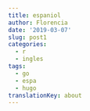```yaml
---
title: espaniol
author: Florencia
date: '2019-03-07'
slug: post1
categories:
  - r
  - ingles
tags:
  - go
  - espa
  - hugo
translationKey: about
---
```


